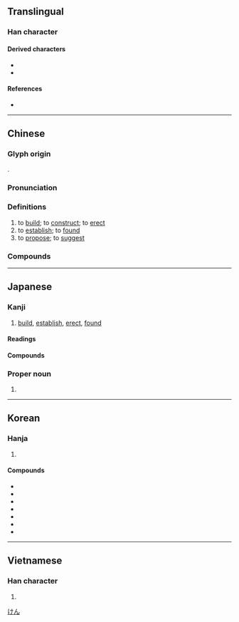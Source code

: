 {{character info}}
==Translingual==
{{stroke order|strokes=9}}

===Han character===
{{Han char|rn=54|rad=廴|as=06|sn=8 (Mainland), 9 (Hong Kong, Japan, Taiwan)|four=15400|canj=NKLQ|ids=⿺廴聿}}

====Derived characters====
* {{l|mul|[[健]], [[𠸻]], [[𫮑]], [[𡞹]], [[徤]], [[揵]], [[湕]], [[𭸠]], [[𨺩]], [[旔]], [[𪰷]], [[楗]], [[毽]], [[煡]], [[犍]], [[𤧣]], [[腱]], [[睷]], [[𥍹]], [[𮀴]], [[𫁀]], [[䊕]], [[𦂩]], [[𦞘]], [[踺]], [[鍵]]([[键]]), [[鞬]], [[䭈]], [[騝]]([[𩨃]]), [[𫘳]], [[𩱃]], [[鰎]], [[𪑼]]}}
* {{l|mul|[[𫸕]], [[𡩌]], [[𡺅]], [[𥯦]], [[㯬]], [[𢉆]], [[𨵭]]}}

====References====
* {{Han ref|kx=0353.040|dkj=09574|dj=0667.050|hdz=10404.100|uh=5EFA|ud=24314|bh=ABD8|bd=43992}}

----

==Chinese==
{{zh-forms|ss=迠}}

===Glyph origin===
{{Han etym}}
{{Han compound|廴|聿|ls=ic}}.

===Pronunciation===
{{zh-pron
|m=jiàn
|m-s=
|c=gin3
|c-t=
|g=
|h=pfs=kien;gd=gian4
|j=
|mb=
|md=gióng
|mn=ml,jj,tw:kiàn
|mn-t=giêng6/giang6/giêng3/giang3
|mn-t_note=giêng3 - Chaozhou, used in {{zh-l|*福建}}; giang3 - Shantou, used in {{zh-l|*福建}}; giêng6 - Chaozhou; giang6 - Shantou
|w=2ji
|x=
|mc=y
|oc=y
|cat=v
}}

===Definitions===
{{zh-hanzi}}

# to [[build]]; to [[construct]]; to [[erect]]
# to [[establish]]; to [[found]]
# to [[propose]]; to [[suggest]]

===Compounds===
{{zh-der|五大建設|交通建設|修建|公共建設|創建|十大建設|國家建設|國建|基層建設|增建|大建|太建|夯土建築|子建|實質違建|封建|封建制度|封建思想|封建社會|小建|屋上建瓴|希臘建築|常建|建交|建制|建功|建功立事|建功立業|建商|建屋|建國|建國大綱|建國方略|建地|建坊|建坪|建安|建安七子|建安文學|建安風骨|建安體|建寅|建康|建德|建政|建教合作|建木|建材|建業|建極|建構|建樹|建檔|建漆|建照|建物|建瓴|建瓴高屋|建白|建窯|建立|建管處|建築|建築執照|建築學|建築工程|建築師|建築材料|建築業|建築法規|建築物|建置|建蔽率|建蘭|建言|建設|建設公債|建設局|建設廳|建設性|建議|建議案|建軍|建造|建都|建醮|建章|建黨|心理建設|才過子建|搭建|擴建|改建|政治建設|啟建|整建|文建會|月建|構建|營建|營建業|物質建設|現代建築|省政建設|砌塊建築|破竹建瓴|社會建設|禁建|福建|程序違建|籌建|組建|經建|經濟建設|羅馬建築|興建|違建|違章建築|重建|闢建|防火建材|高屋建瓴|新建|建新|建始|建南|建東|復建|海建|建甌}}

{{zh-cat|Elementary}}

----

==Japanese==

===Kanji===
{{ja-kanji|grade=4|rs=廴06}}

# [[build]], [[establish]], [[erect]], [[found]]

====Readings====
{{ja-readings
|goon=こん
|kanon=けん
|kun=た-つ, た-てる
}}

====Compounds====
{{col3-u|ja
|{{ja-r|建設|けんせつ}}
|{{ja-r|建造|けんぞう}}
|{{ja-r|建築|けんちく}}
|{{ja-r|建%具|たて%ぐ}}
|{{ja-r|土建|どけん}}
|{{ja-r|建物|たてもの}}
}}

===Proper noun===
{{ja-pos|proper|けん}}

# {{given name|ja|male}}

[[Category:Japanese male given names|けん]]

----

==Korean==

===Hanja===
{{ko-hanja|세우다|세울|건}}

# {{hanja form of|건|[[build]]; [[establish]]}}

====Compounds====
* {{ko-l|건축|建築}}
* {{ko-l|건설|建設}}
* {{ko-l|건의|建議}}
* {{ko-l|건조|建造}}
* {{ko-l|건공|建功}}
* {{ko-l|건국|建國}}
* {{ko-l|건구|建具}}

----

==Vietnamese==

===Han character===
{{vi-readings|reading=kiến|rs=廴06}}

# {{rfdef|vi|sort=廴06}}